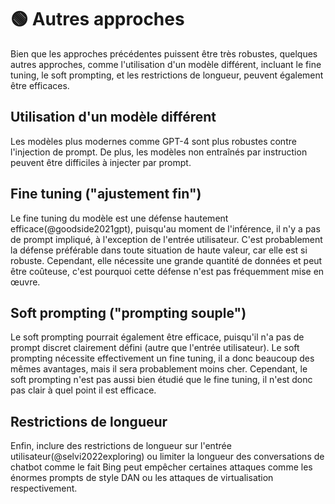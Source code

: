 
# 🟢 Autres approches 

Bien que les approches précédentes puissent être très robustes, quelques autres approches, comme l'utilisation d'un modèle différent, incluant le fine tuning, le soft prompting, et les restrictions de longueur, peuvent également être efficaces.

## Utilisation d'un modèle différent

Les modèles plus modernes comme GPT-4 sont plus robustes contre l'injection de prompt. De plus, les modèles non entraînés par instruction peuvent être difficiles à injecter par prompt.

## Fine tuning ("ajustement fin")

Le fine tuning du modèle est une défense hautement efficace(@goodside2021gpt), puisqu'au moment de l'inférence, il n'y a pas de prompt impliqué, à l'exception de l'entrée utilisateur. C'est probablement la défense préférable dans toute situation de haute valeur, car elle est si robuste. Cependant, elle nécessite une grande quantité de données et peut être coûteuse, c'est pourquoi cette défense n'est pas fréquemment mise en œuvre.


## Soft prompting ("prompting souple")

Le soft prompting pourrait également être efficace, puisqu'il n'a pas de prompt discret clairement défini (autre que l'entrée utilisateur). Le soft prompting nécessite effectivement un fine tuning, il a donc beaucoup des mêmes avantages, mais il sera probablement moins cher. Cependant, le soft prompting n'est pas aussi bien étudié que le fine tuning, il n'est donc pas clair à quel point il est efficace.

## Restrictions de longueur

Enfin, inclure des restrictions de longueur sur l'entrée utilisateur(@selvi2022exploring) ou limiter la longueur des conversations de chatbot comme le fait Bing peut empêcher certaines attaques comme les énormes prompts de style DAN ou les attaques de virtualisation respectivement.
